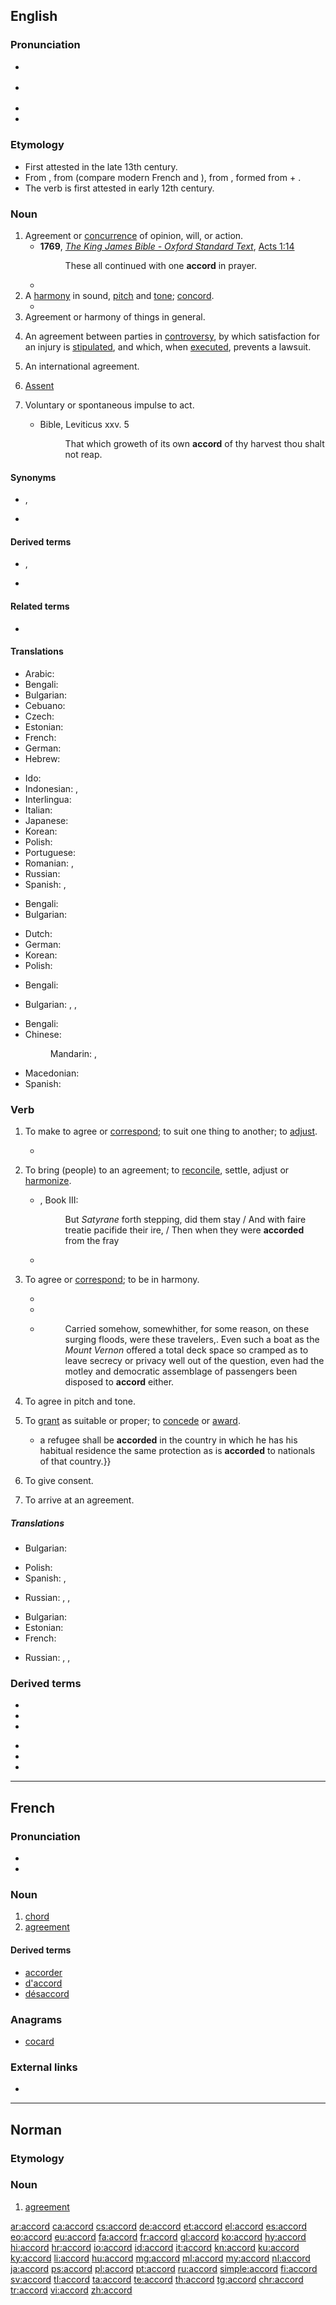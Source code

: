 ==English==
{{was wotd|2008|August|2}}

===Pronunciation===
* {{a|UK}} {{IPA|/əˈkɔːd/|lang=en}}
* {{a|US}} {{IPA|/ə.ˈkɔɹd/|lang=en}}
* {{audio|en-us-accord.ogg|Audio (US)|lang=en}}
* {{rhymes|ɔː(ɹ)d|lang=en}}

===Etymology===
* First attested in the late 13th century.
* From {{etyl|enm|en}} {{m|enm|acorden}}, from {{etyl|fro|en}} {{m|fro|acorder}} (compare modern French {{m|fr|accord}} and {{m|en|accorder}}), from {{etyl|VL.|en}} {{m|la|*accordō||to be heart to heart with}}, formed from {{etyl|la|en}} {{m|en|ad}} + {{m|la|cor||heart}}.
* The verb is first attested in early 12th century.

===Noun===
{{en-noun}}

# Agreement or [[concurrence]] of opinion, will, or action.
#* '''1769''', ''[[s:Bible_(King_James)|The King James Bible - Oxford Standard Text]]'', [[s:Bible_(King_James)/Acts#Chapter_1|Acts 1:14]]
#*: These all continued with one '''accord''' in prayer.
#* {{quote-book|author=Francis Bacon|passage=a mediator of an '''accord''' and peace between them}}
# A [[harmony]] in sound, [[pitch]] and [[tone]]; [[concord]].
#* {{quote-book|year=17th century|title=The Self-Subsistence of the Soul|author=[[w:John Davies (poet)|Sir John Davies]]|passage=Those sweet '''accords''' are even the angels' lays.}}
# Agreement or harmony of things in general.
#: {{ux|en|the '''accord''' of light and shade in painting}}
# {{lb|en|legal}} An agreement between parties in [[controversy]], by which satisfaction for an injury is [[stipulated]], and which, when [[executed]], prevents a lawsuit.
#: {{rfquotek|Blackstone}}
# {{lb|en|international law}} An international agreement.
#: {{ux|en|The Geneva '''Accord''' of 1954 ended the French-Indochinese War.}}
# {{lb|en|obsolete}} [[assent|Assent]]
# Voluntary or spontaneous impulse to act.
#: {{ux|en|Nobody told me to do it. I did it of my own '''accord'''.}}
#* Bible, Leviticus xxv. 5
#*: That which groweth of its own '''accord''' of thy harvest thou shalt not reap.

====Synonyms====
* {{sense|concurrence of opinion}} {{l|en|consent}}, {{l|en|assent}}
* {{sense|international agreement}} {{l|en|treaty}}

====Derived terms====
* {{l|en|of its own accord}}, {{l|en|of one's own accord}}
* {{l|en|with one accord}}

====Related terms====
* {{l|en|chord}}

====Translations====
{{trans-top|agreement or concurrence of opinion}}
* Arabic: {{t|ar|تَفَاهُم|m}}
* Bengali: {{t|bn|সামঞ্জস্য}}
* Bulgarian: {{t+|bg|съгласие}}
* Cebuano: {{t|ceb|panaghiuyon}}
* Czech: {{t+|cs|souhlas|m}}
* Estonian: {{t|et|kokkulepe}}
* French: {{t+|fr|entente|f}}
* German: {{t+|de|Übereinstimmung|f}}
* Hebrew: {{t|he|הסכם|m|tr=heskem}}
{{trans-mid}}
* Ido: {{t+|io|akordo}}
* Indonesian: {{t+|id|sepakat|alt=kesepakatan}}, {{t+|id|setuju|alt=persetujuan}}
* Interlingua: {{t|ia|accordo}}
* Italian: {{t+|it|accordo|m}}
* Japanese: {{t+|ja|合意|tr=[[ごうい]], gōi|sc=Jpan}}
* Korean: {{t|ko|협정|sc=Kore}}
* Polish: {{t+|pl|porozumienie}}
* Portuguese: {{t+|pt|acordo|m}}
* Romanian: {{t+|ro|acord|n}}, {{t+|ro|înțelegere|f}}
* Russian: {{t+|ru|согла́сие|n}}
* Spanish: {{t+|es|acuerdo|m}}, {{t+|es|convenio|m}}
{{trans-bottom}}

{{trans-top|harmony of sounds}}
* Bengali: {{t|bn|সামঞ্জস্য}}
* Bulgarian: {{t+|bg|хармония}}
{{trans-mid}}
* Dutch: {{t+|nl|akkoord|n}}
* German: {{t+|de|Akkord|m}}
* Korean: {{t+|ko|일치|sc=Kore}}
* Polish: {{t+|pl|akord}}
{{trans-bottom}}

{{trans-top|agreement, harmony, or just correspondence}}
* Bengali: {{t|bn|সামঞ্জস্য}}
{{trans-mid}}
* Bulgarian: {{t+|bg|съгласие}}, {{t+|bg|мир}}, {{t+|bg|хармония}}
{{trans-bottom}}

{{trans-top|an agreement}}
* Bengali: {{t|bn|সামঞ্জস্য}}
* Chinese:
*: Mandarin: {{t+|cmn|条约|tr=tiáoyuē|sc=Hani}}, {{t+|cmn|协议|tr=xiéyì|sc=Hani}}
{{trans-mid}}
* Macedonian: {{t|mk|договор|m}}
* Spanish: {{t+|es|acuerdo|m}}
{{trans-bottom}}

===Verb===
{{en-verb}}

# {{lb|en|transitive}} To make to agree or [[correspond]]; to suit one thing to another; to [[adjust]].
#* {{quote-book|year=1590|author={{w|Philip Sidney}}|title={{w|The Countess of Pembroke's Arcadia}}|page=150|passage=[H]er hands '''accorded''' the Lutes musicke to the voice;}}
# {{lb|en|transitive}} To bring (people) to an agreement; to [[reconcile]], settle, adjust or [[harmonize]].
#* {{RQ:Spenser Faerie Queene}}, Book III:
#*: But ''Satyrane'' forth stepping, did them stay / And with faire treatie pacifide their ire, / Then when they were '''accorded''' from the fray{{nb...}}
#* {{quote-book|author={{w|Robert South}}|passage=all which particulars, being confessedly knotty and difficult, can never be '''accorded''' but by a competent stock of critical learning}}
# {{lb|en|intransitive}} To agree or [[correspond]]; to be in harmony.
#* {{quote-book|year=1593|author={{w|William Shakespeare}}|title=[[s:The Second Part of King Henry the Sixth|The Second Part of King Henry the Sixth]]|section=III-i|passage=For things are often spoke and seldom meant; / But that my heart '''accordeth''' with my tongue,—}}
#* {{quote-book|year=1671|author={{w|John Milton}}|title={{w|Paradise Regained}}|section=[[s:Paradise Regained/Book 3|Book III]]|passage=[T]hy actions to thy words '''accord''';}}
#* {{RQ:EHough PrqsPrc|II|0147}}
#*: Carried somehow, somewhither, for some reason, on these surging floods, were these travelers,{{nb...}}. Even such a boat as the ''Mount Vernon'' offered a total deck space so cramped as to leave secrecy or privacy well out of the question, even had the motley and democratic assemblage of passengers been disposed to '''accord''' either.
# {{lb|en|intransitive}} To agree in pitch and tone.
# {{lb|en|transitive|dated|legal}} To [[grant]] as suitable or proper; to [[concede]] or [[award]].
#* {{quote-book|year=1951|author=United Nations|title=[[s:1951 Refugee Convention|Convention Relating to the Status of Refugees]]|section=article 14|passage=In respect of the protection of industrial property,{{...}}a refugee shall be '''accorded''' in the country in which he has his habitual residence the same protection as is '''accorded''' to nationals of that country.}}
# {{lb|en|intransitive|obsolete}} To give consent.
# {{lb|en|intransitive|archaic}} To arrive at an agreement.

=====Translations=====
{{trans-top|transitive: to make to agree or correspond}}
* Bulgarian: {{t+|bg|съгласувам}}
{{trans-mid}}
* Polish: {{t+|pl|zgodzić się}}
* Spanish: {{t+|es|acordar}}, {{t+|es|concordar|alt=concordar con}}
{{trans-bottom}}

{{trans-top|transitive: to bring to an agreement}}
{{trans-mid}}
{{trans-bottom}}

{{trans-top|intransitive: to agree or correspond; to be in harmony}}
* Russian: {{t+|ru|гармони́ровать|n}}, {{t+|ru|соотве́тствовать|n}}, {{t+|ru|согласо́вываться|n}}
{{trans-mid}}
{{trans-bottom}}

{{trans-top|transitive: to grant}}
* Bulgarian: {{t|bg|предлагам помощ}}
* Estonian: {{t+|et|andma}}
* French: {{t+|fr|accorder}}
{{trans-mid}}
* Russian: {{t+|ru|предоставля́ть|n}}, {{t+|ru|ока́зывать|n}}, {{t+|ru|жа́ловать|n}}
{{trans-bottom}}

===Derived terms===
{{der-top}}
* {{l|en|accord with}}
* {{l|en|accordance}}
* {{l|en|according}}
{{der-mid}}
* {{l|en|accordingly}}
* {{l|en|accordment}}
* {{l|en|defence accord}}
{{der-bottom}}

----

==French==

===Pronunciation===
* {{audio|Fr-accord.ogg|audio|lang=fr}}
* {{IPA|/a.kɔʁ/|lang=fr}}

===Noun===
{{fr-noun|m}}

# [[chord]]
# [[agreement]]

====Derived terms====
* [[accorder]]
* [[d'accord]]
* [[désaccord]]

===Anagrams===
* [[cocard#French|cocard]]

===External links===
* {{R:TLFi}}

----

==Norman==

===Etymology===
{{rfe|lang=nrf}}

===Noun===
{{nrf-noun|m}}

# {{lb|nrf|Jersey}} [[agreement]]

[[ar:accord]]
[[ca:accord]]
[[cs:accord]]
[[de:accord]]
[[et:accord]]
[[el:accord]]
[[es:accord]]
[[eo:accord]]
[[eu:accord]]
[[fa:accord]]
[[fr:accord]]
[[gl:accord]]
[[ko:accord]]
[[hy:accord]]
[[hi:accord]]
[[hr:accord]]
[[io:accord]]
[[id:accord]]
[[it:accord]]
[[kn:accord]]
[[ku:accord]]
[[ky:accord]]
[[li:accord]]
[[hu:accord]]
[[mg:accord]]
[[ml:accord]]
[[my:accord]]
[[nl:accord]]
[[ja:accord]]
[[ps:accord]]
[[pl:accord]]
[[pt:accord]]
[[ru:accord]]
[[simple:accord]]
[[fi:accord]]
[[sv:accord]]
[[tl:accord]]
[[ta:accord]]
[[te:accord]]
[[th:accord]]
[[tg:accord]]
[[chr:accord]]
[[tr:accord]]
[[vi:accord]]
[[zh:accord]]